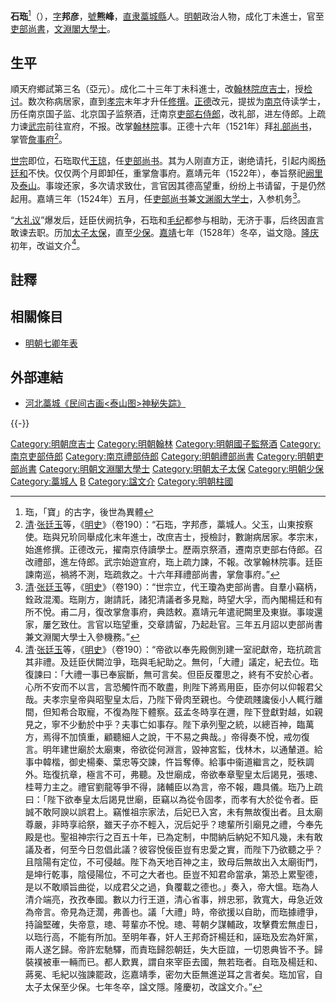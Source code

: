 {{明清人物信息框
| 姓名 = 石珤
| 原名 =
| 圖片名稱= Shi Bao.jpg
| 圖片大小 = 200px
| 圖片說明 = 石氏家傳之《石珤像》
| 最高職務 = 少保吏部尚书文渊阁大学士
| 屆數 = 
| 國家 = 大明
| 前任 = 
| 繼任 = 
| 爵位 =
| 籍貫 = [[直隶|直隶]][[藁城县|藁城县]]
| 族裔 = 漢族
| 字號 = 字邦彦，號熊峰
| 諡號 = 文隱，後改文介
| 出生日期 = 天顺八年（1464年）
| 出生地點 = [[直隶|直隶]][[藁城县|藁城县]]
| 逝世日期 = 嘉靖七年（1528年）
| 逝世地點 = [[直隶|直隶]][[藁城县|藁城县]]
| 墓葬 = 
| 配偶 =
| 親屬 = [[石玉|石玉]]（父）<br>[[石玠|石玠]]（兄）
| 出身 = 
*成化二十二年丁未科同進士出身
| 經歷 = 
| 著作 =
}}

'''石珤'''<ref>珤，「寶」的古字，後世為異體</ref>（{{bd|1464年||1528年|catIdx=F}}），[[表字|字]]'''邦彦'''，[[號|號]]'''熊峰'''，[[直隶|直隶]][[藁城縣|藁城縣]]人。[[明朝|明朝]]政治人物，成化丁未進士，官至[[吏部尚書|吏部尚書]]，[[文淵閣大學士|文淵閣大學士]]。

==生平==
順天府鄉試第三名（亞元）。成化二十三年丁未科進士，改[[翰林院|翰林院]][[庶吉士|庶吉士]]，授[[检讨|检讨]]。数次称病居家，直到[[明孝宗|孝宗]]末年才升任[[修撰|修撰]]。[[正德_(明)|正德]]改元，提拔为[[南京|南京]]侍读学士，历任南京国子监、北京国子监祭酒，迁南京[[吏部侍郎|吏部右侍郎]]，改礼部，进左侍郎。上疏力谏[[明武宗|武宗]]前往宣府，不报。改掌[[翰林院|翰林院]]事。正德十六年（1521年）拜[[礼部尚书|礼部尚书]]，掌管[[詹事府|詹事府]]<ref>[[清|清]]·[[张廷玉|张廷玉]]等，《[[明史|明史]]》（卷190）：“石珤，字邦彥，藁城人。父玉，山東按察使。珤與兄玠同舉成化末年進士，改庶吉士，授檢討，數謝病居家。孝宗末，始進修撰。正德改元，擢南京侍讀學士。歷兩京祭酒，遷南京吏部右侍郎。召改禮部，進左侍郎。武宗始遊宣府，珤上疏力諫，不報。改掌翰林院事。廷臣諫南巡，禍將不測，珤疏救之。十六年拜禮部尚書，掌詹事府。”</ref>。

[[明世宗|世宗]]即位，石珤取代[[王琼|王琼]]，任[[吏部尚书|吏部尚书]]。其为人刚直方正，谢绝请托，引起内阁[[杨廷和|杨廷和]]不快。仅仅两个月即卸任，重掌詹事府。嘉靖元年（1522年），奉旨祭祀[[曲阜孔庙|阙里]]及[[泰山|泰山]]。事竣还家，多次请求致仕，言官因其德高望重，纷纷上书请留，于是仍然起用。嘉靖三年（1524年）五月，任[[吏部尚书|吏部尚书]]兼[[文渊阁大学士|文渊阁大学士]]，入参机务<ref>[[清|清]]·[[张廷玉|张廷玉]]等，《[[明史|明史]]》（卷190）：“世宗立，代王瓊為吏部尚書。自羣小竊柄，銓政混濁。珤剛方，謝請託，諸犯清議者多見黜，時望大孚，而內閣楊廷和有所不悅。甫二月，復改掌詹事府，典誥敕。嘉靖元年遣祀闕里及東嶽。事竣還家，屢乞致仕。言官以珤望重，交章請留，乃起赴官。三年五月詔以吏部尚書兼文淵閣大學士入參機務。”</ref>。

“[[大礼议|大礼议]]”爆发后，廷臣伏阙抗争，石珤和[[毛纪|毛纪]]都参与相助，无济于事，后终因直言敢谏去职。历加[[太子太保|太子太保]]，直至[[少保|少保]]。[[嘉靖|嘉靖]]七年（1528年）冬卒，谥文隐。[[隆庆_(明朝)|隆庆]]初年，改谥文介<ref>[[清|清]]·[[张廷玉|张廷玉]]等，《[[明史|明史]]》（卷190）：“帝欲以奉先殿側別建一室祀獻帝，珤抗疏言其非禮。及廷臣伏闕泣爭，珤與毛紀助之。無何，「大禮」議定，紀去位。珤復諫曰：「大禮一事已奉宸斷，無可言矣。但臣反覆思之，終有不安於心者。心所不安而不以言，言恐觸忤而不敢盡，則陛下將焉用臣，臣亦何以仰報君父哉。夫孝宗皇帝與昭聖皇太后，乃陛下骨肉至親也。今使疏賤讒佞小人輒行離間，但知希合取寵，不復為陛下體察。茲孟冬時享在邇，陛下登獻對越，如親見之，寧不少動於中乎？夫事亡如事存。陛下承列聖之統，以總百神，臨萬方，焉得不加慎重，顧聽細人之說，干不易之典哉。」帝得奏不悅，戒勿復言。明年建世廟於太廟東，帝欲從何淵言，毀神宮監，伐林木，以通輦道。給事中韓楷，御史楊秦、葉忠等交諫，忤旨奪俸。給事中衞道繼言之，貶秩調外。珤復抗章，極言不可，弗聽。及世廟成，帝欲奉章聖皇太后謁見，張璁、桂萼力主之。禮官劉龍等爭不得，諸輔臣以為言，帝不報，趣具儀。珤乃上疏曰：「陛下欲奉皇太后謁見世廟，臣竊以為從令固孝，而孝有大於從令者。臣誠不敢阿諛以誤君上。竊惟祖宗家法，后妃已入宮，未有無故復出者。且太廟尊嚴，非時享祫祭，雖天子亦不輕入，況后妃乎？璁輩所引廟見之禮，今奉先殿是也。聖祖神宗行之百五十年，已為定制，中間納后納妃不知凡幾，未有敢議及者，何至今日忽倡此議？彼容悅佞臣豈有忠愛之實，而陛下乃欲聽之乎？且陰陽有定位，不可侵越。陛下為天地百神之主，致母后無故出入太廟街門，是坤行乾事，陰侵陽位，不可之大者也。臣豈不知君命當承，第恐上累聖德，是以不敢順旨曲從，以成君父之過，負覆載之德也。」奏入，帝大慍。珤為人清介端亮，孜孜奉國。數以力行王道，清心省事，辨忠邪，敦寬大，毋急近效為帝言。帝見為迂濶，弗善也。議「大禮」時，帝欲援以自助，而珤據禮爭，持論堅確，失帝意，璁、萼輩亦不悅。璁、萼朝夕謀輔政，攻擊費宏無虛日，以珤行高，不能有所加。至明年春，奸人王邦奇訐楊廷和，誣珤及宏為奸黨，兩人遂乞歸。帝許宏馳驛，而責珤歸怨朝廷，失大臣誼，一切恩典皆不予。歸裝襆被車一輛而已。都人歎異，謂自來宰臣去國，無若珤者。自珤及楊廷和、蔣冕、毛紀以強諫罷政，迄嘉靖季，密勿大臣無進逆耳之言者矣。珤加官，自太子太保至少保。七年冬卒，諡文隱。隆慶初，改諡文介。”</ref>。

==註釋==
{{reflist}}

==相關條目==
*[[明朝七卿年表|明朝七卿年表]]

==外部連結==
*[http://www.lzsx.org.cn/index_Article_Content.asp?fID_ArticleContent=55 河北藁城《民间古画<泰山图>神秘失踪》] {{Wayback|url=http://www.lzsx.org.cn/index_Article_Content.asp?fID_ArticleContent=55 |date=20200818045113 }}

{{-}}
{{start box}}
{{s-off}}
{{succession box|[[王瓊_(成化進士)|王瓊]]|[[喬宇|喬宇]]|[[明朝吏部尚書|明朝吏部尚書]]|1521年}}
{{end box}}
{{成化二十三年丁未科殿试金榜}}
{{DEFAULTSORT:Shi石}}
[[Category:明朝庶吉士|Category:明朝庶吉士]]
[[Category:明朝翰林|Category:明朝翰林]]
[[Category:明朝國子監祭酒|Category:明朝國子監祭酒]]
[[Category:南京吏部侍郎|Category:南京吏部侍郎]]
[[Category:南京禮部侍郎|Category:南京禮部侍郎]]
[[Category:明朝禮部尚書|Category:明朝禮部尚書]]
[[Category:明朝吏部尚書|Category:明朝吏部尚書]]
[[Category:明朝文淵閣大學士|Category:明朝文淵閣大學士]]
[[Category:明朝太子太保|Category:明朝太子太保]]
[[Category:明朝少保|Category:明朝少保]]
[[Category:藁城人|Category:藁城人]]
[[Category:石姓|B]]
[[Category:諡文介|Category:諡文介]]
[[Category:明朝柱國|Category:明朝柱國]]